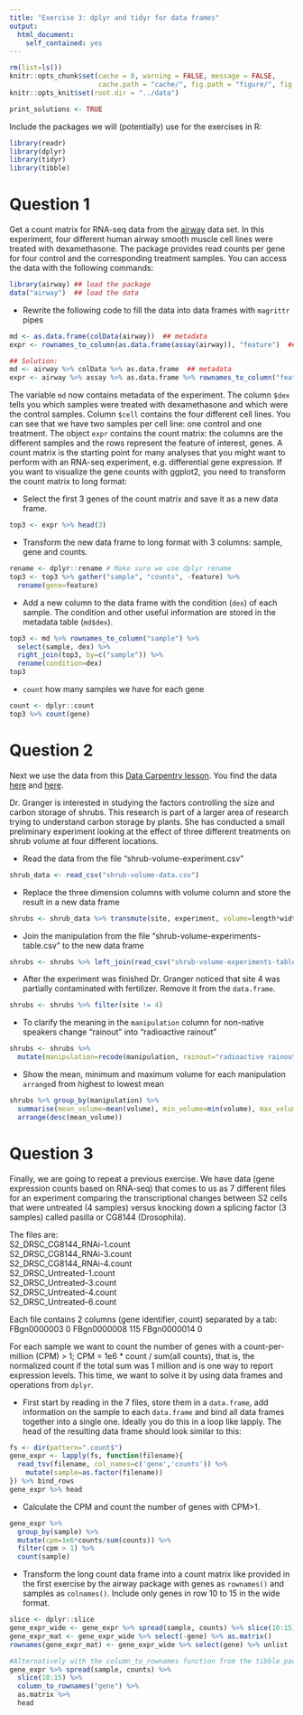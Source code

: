 ---
title: "Exercise 3: dplyr and tidyr for data frames"
output: 
  html_document:
    self_contained: yes
---

```{r setup, include = FALSE}
rm(list=ls())
knitr::opts_chunk$set(cache = 0, warning = FALSE, message = FALSE, 
                      cache.path = "cache/", fig.path = "figure/", fig.width = 5, fig.height = 3)
knitr::opts_knit$set(root.dir = "../data")
```

```{r print_solutions, include = FALSE}
print_solutions <- TRUE
```

Include the packages we will (potentially) use for the exercises in R:
```{r, results="hide"}
library(readr)
library(dplyr)
library(tidyr)
library(tibble)
```

# Question 1

Get a count matrix for RNA-seq data from the [airway](http://bioconductor.org/packages/release/data/experiment/html/airway.html) data set. In this experiment, four different human airway smooth muscle cell lines were treated with dexamethasone. The package provides read counts per gene for four control and the corresponding treatment samples. You can access the data with the following commands:

```{r}
library(airway) ## load the package
data("airway")  ## load the data
```

* Rewrite the following code to fill the data into data frames with `magrittr` pipes
```{r, eval=FALSE, echo=TRUE}
md <- as.data.frame(colData(airway))  ## metadata
expr <- rownames_to_column(as.data.frame(assay(airway)), "feature")  ## count matrix
```

```{r, include = print_solutions}
## Solution:
md <- airway %>% colData %>% as.data.frame  ## metadata
expr <- airway %>% assay %>% as.data.frame %>% rownames_to_column("feature")  ## count matrix
```

The variable `md` now contains metadata of the experiment. The column `$dex` tells you which samples were treated with dexamethasone and which were the control samples. Column `$cell` contains the four different cell lines. You can see that we have two samples per cell line: one control and one treatment. The object `expr` contains the count matrix: the columns are the different samples and the rows represent the feature of interest, genes. A count matrix is the starting point for many analyses that you might want to perform with an RNA-seq experiment, e.g. differential gene expression. If you want to visualize the gene counts with ggplot2, you need to transform the count matrix to long format:

* Select the first 3 genes of the count matrix and save it as a new data frame. 
```{r, include = print_solutions}
top3 <- expr %>% head(3)
```

* Transform the new data frame to long format with 3 columns: sample, gene and counts.
```{r, include = print_solutions}
rename <- dplyr::rename # Make sure we use dplyr rename
top3 <- top3 %>% gather("sample", "counts", -feature) %>%
  rename(gene=feature)
```

* Add a new column to the data frame with the condition (`dex`) of each sample. The condition and other useful information are stored in the metadata table (`md$dex`).

```{r, echo = print_solutions}
top3 <- md %>% rownames_to_column("sample") %>% 
  select(sample, dex) %>%
  right_join(top3, by=c("sample")) %>%
  rename(condition=dex)
top3
```

* `count` how many samples we have for each gene
```{r, echo = print_solutions}
count <- dplyr::count
top3 %>% count(gene)
```

# Question 2

Next we use the data from this [Data Carpentry lesson](http://www.datacarpentry.org/semester-biology/assignments/r-data/). You find the data [here](https://datacarpentry.org/semester-biology/data/shrub-volume-data.csv) and [here](http://www.datacarpentry.org/semester-biology/data/shrub-volume-experiments-table.csv).

Dr. Granger is interested in studying the factors controlling the size and carbon storage of shrubs. This research is part of a larger area of research trying to understand carbon storage by plants. She has conducted a small preliminary experiment looking at the effect of three different treatments on shrub volume at four different locations.

* Read the data from the file "shrub-volume-experiment.csv"
```{r, include = print_solutions}
shrub_data <- read_csv("shrub-volume-data.csv")
```

* Replace the three dimension columns with volume column and store the result in a new data frame
```{r, include = print_solutions}
shrubs <- shrub_data %>% transmute(site, experiment, volume=length*width*height)
```

* Join the manipulation from the file "shrub-volume-experiments-table.csv" to the new data frame
```{r, include = print_solutions}
shrubs <- shrubs %>% left_join(read_csv("shrub-volume-experiments-table.csv"), by = "experiment")
```

* After the experiment was finished Dr. Granger noticed that site 4 was partially contaminated with fertilizer. Remove it from the `data.frame`.
```{r, include = print_solutions}
shrubs <- shrubs %>% filter(site != 4)
```

* To clarify the meaning in the `manipulation` column for non-native speakers change "rainout" into "radioactive rainout"
```{r, include = print_solutions}
shrubs <- shrubs %>% 
  mutate(manipulation=recode(manipulation, rainout="radioactive rainout"))
```

* Show the mean, minimum and maximum volume for each manipulation `arrange`d from highest to lowest mean
```{r, echo = print_solutions}
shrubs %>% group_by(manipulation) %>% 
  summarise(mean_volume=mean(volume), min_volume=min(volume), max_volume=max(volume)) %>% 
  arrange(desc(mean_volume))
```

# Question 3

Finally, we are going to repeat a previous exercise. We have data (gene expression counts based on RNA-seq) that comes to us as 7 different files for an experiment comparing the transcriptional changes between S2 cells that were untreated (4 samples) versus knocking down a splicing factor (3 samples) called pasilla or CG8144 (Drosophila).  

The files are:  
S2_DRSC_CG8144_RNAi-1.count  
S2_DRSC_CG8144_RNAi-3.count  
S2_DRSC_CG8144_RNAi-4.count  
S2_DRSC_Untreated-1.count  
S2_DRSC_Untreated-3.count  
S2_DRSC_Untreated-4.count  
S2_DRSC_Untreated-6.count  

Each file contains 2 columns (gene identifier, count) separated by a tab:   
FBgn0000003 0
FBgn0000008 115
FBgn0000014 0

For each sample we want to count the number of genes with a count-per-million (CPM) > 1; CPM = 1e6 * count / sum(all counts), that is, the normalized count if the total sum was 1 million and is one way to report expression levels. This time, we want to solve it by using data frames and operations from `dplyr`.

* First start by reading in the 7 files, store them in a `data.frame`, add information on the sample to each `data.frame` and bind all data frames together into a single one. Ideally you do this in a loop like lapply. The head of the resulting data frame should look similar to this:

```{r, echo = print_solutions}
fs <- dir(pattern=".count$")
gene_expr <- lapply(fs, function(filename){
  read_tsv(filename, col_names=c('gene','counts')) %>%
    mutate(sample=as.factor(filename))
}) %>% bind_rows
gene_expr %>% head
```

* Calculate the CPM and count the number of genes with CPM>1.
```{r, echo = print_solutions}
gene_expr %>% 
  group_by(sample) %>% 
  mutate(cpm=1e6*counts/sum(counts)) %>% 
  filter(cpm > 1) %>% 
  count(sample)
```

* Transform the long count data frame into a count matrix like provided in the first exercise by the airway package with genes as `rownames()` and samples as `colnames()`. Include only genes in row 10 to 15 in the wide format.

```{r, echo = print_solutions}
slice <- dplyr::slice
gene_expr_wide <- gene_expr %>% spread(sample, counts) %>% slice(10:15)
gene_expr_mat <- gene_expr_wide %>% select(-gene) %>% as.matrix()
rownames(gene_expr_mat) <- gene_expr_wide %>% select(gene) %>% unlist

#Alternatively with the column_to_rownames function from the tibble package
gene_expr %>% spread(sample, counts) %>%
  slice(10:15) %>%
  column_to_rownames("gene") %>%
  as.matrix %>%
  head
```


